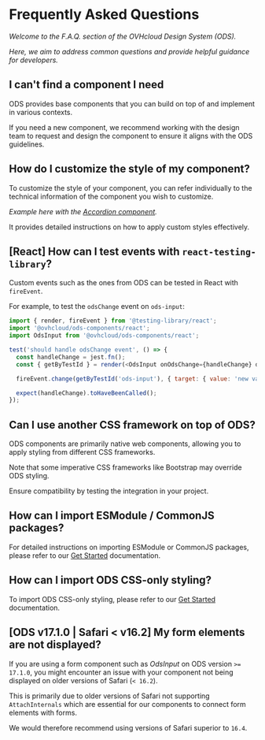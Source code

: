
<Meta title="OVHcloud Design System/F.A.Q." />

# Frequently Asked Questions

*Welcome to the F.A.Q. section of the OVHcloud Design System (ODS).*

*Here, we aim to address common questions and provide helpful guidance for developers.*

## I can't find a component I need

ODS provides base components that you can build on top of and implement in various contexts.

If you need a new component, we recommend working with the design team to request and design the component to ensure it aligns with the ODS guidelines.

## How do I customize the style of my component?

To customize the style of your component, you can refer individually to the technical information of the component you wish to customize.

*Example here with the [Accordion component](?path=/docs/ods-components-accordion--technical-information#style-customization).*

It provides detailed instructions on how to apply custom styles effectively.

## [React] How can I test events with `react-testing-library`?

Custom events such as the ones from ODS can be tested in React with `fireEvent`.

For example, to test the `odsChange` event on `ods-input`:

```javascript
import { render, fireEvent } from '@testing-library/react';
import '@ovhcloud/ods-components/react';
import OdsInput from '@ovhcloud/ods-components/react';

test('should handle odsChange event', () => {
  const handleChange = jest.fn();
  const { getByTestId } = render(<OdsInput onOdsChange={handleChange} data-testid="ods-input" />);

  fireEvent.change(getByTestId('ods-input'), { target: { value: 'new value' } });

  expect(handleChange).toHaveBeenCalled();
});
```

## Can I use another CSS framework on top of ODS?

ODS components are primarily native web components, allowing you to apply styling from different CSS frameworks.

Note that some imperative CSS frameworks like Bootstrap may override ODS styling.

Ensure compatibility by testing the integration in your project.

## How can I import ESModule / CommonJS packages?

For detailed instructions on importing ESModule or CommonJS packages, please refer to our [Get Started](?path=/docs/ovhcloud-design-system-get-started--docs) documentation.

## How can I import ODS CSS-only styling?

To import ODS CSS-only styling, please refer to our [Get Started](?path=/docs/ovhcloud-design-system-get-started--docs) documentation.

## [ODS v17.1.0 | Safari < v16.2] My form elements are not displayed?

If you are using a form component such as *OdsInput* on ODS version `>= 17.1.0`, you might encounter an issue with your component not being displayed on older versions of Safari (`< 16.2`).

This is primarily due to older versions of Safari not supporting `AttachInternals` which are essential for our components to connect form elements with forms.

We would therefore recommend using versions of Safari superior to `16.4`.